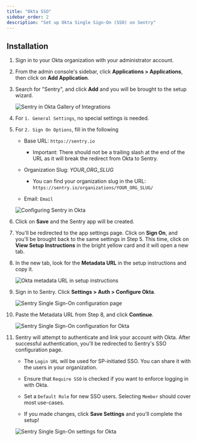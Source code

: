```yaml
---
title: "Okta SSO"
sidebar_order: 2
description: "Set up Okta Single Sign-On (SSO) on Sentry"
---
```


## Installation

1. Sign in to your Okta organization with your administrator account.

1. From the admin console's sidebar, click **Applications > Applications**, then click on **Add Application**.

1. Search for "Sentry", and click **Add** and you will be brought to the setup wizard.
   
   ![Sentry in Okta Gallery of Integrations](okta-gallery.png)
   
1. For `1. General Settings`, no special settings is needed. 

1. For `2. Sign On Options`, fill in the following
   
   - Base URL: `https://sentry.io`
      
      - Important: There should not be a trailing slash at the end of the URL as it will break the redirect from Okta to Sentry.
      
   - Organization Slug: *YOUR_ORG_SLUG*
   
      - You can find your organization slug in the URL: `https://sentry.io/organizations/YOUR_ORG_SLUG/`
      
   - Email: `Email`
   
   ![Configuring Sentry in Okta](okta-settings-for-sentry.png)
   
1. Click on **Save** and the Sentry app will be created. 

1. You'll be redirected to the app settings page. Click on **Sign On**, and you'll be brought back to the same settings in Step 5. This time, click on **View Setup Instructions** in the bright yellow card and it will open a new tab.  

1. In the new tab, look for the **Metadata URL** in the setup instructions and copy it.

   ![Okta metadata URL in setup instructions](okta-setup-instructions-page.png)

1. Sign in to Sentry. Click **Settings > Auth > Configure Okta**.
      
   ![Sentry Single Sign-On configuration page](okta-sentry-sso-settings-page.png)
   
1. Paste the Metadata URL from Step 8, and click **Continue**.

   ![Sentry Single Sign-On configuration for Okta](okta-sentry-settings-metadata-url.png)
   
1. Sentry will attempt to authenticate and link your account with Okta. After successful authentication, you'll be redirected to Sentry's SSO configuration page.

   - The `Login URL` will be used for SP-initiated SSO. You can share it with the users in your organization.
   
   - Ensure that `Require SSO` is checked if you want to enforce logging in with Okta.
   
   - Set a `Default Role` for new SSO users. Selecting `Member` should cover most use-cases.
   
   - If you made changes, click **Save Settings** and you'll complete the setup!
   
   ![Sentry Single Sign-On settings for Okta](okta-sentry-settings-for-okta.png)
